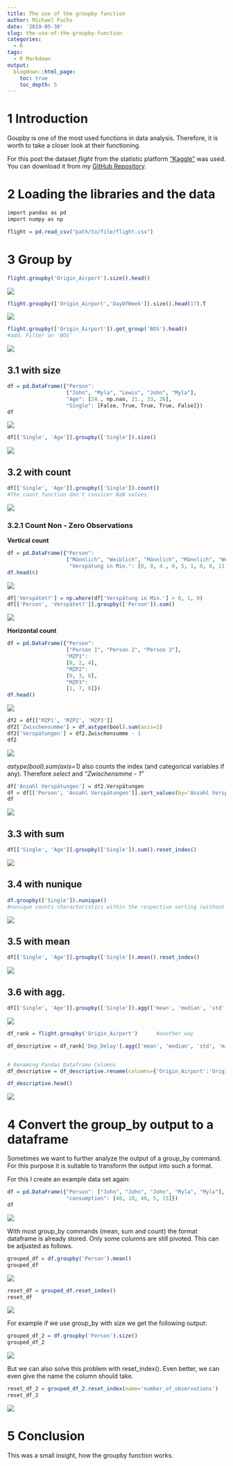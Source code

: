 ```yaml
---
title: The use of the groupby function
author: Michael Fuchs
date: '2019-05-30'
slug: the-use-of-the-groupby-function
categories:
  - R
tags:
  - R Markdown
output:
  blogdown::html_page:
    toc: true
    toc_depth: 5
---
```



# 1 Introduction


Goupby is one of the most used functions in data analysis. Therefore, it is worth to take a closer look at their functioning.


For this post the dataset *flight* from the statistic platform ["Kaggle"](https://www.kaggle.com) was used. You can download it from my [GitHub Repository](https://github.com/MFuchs1989/Datasets-and-Miscellaneous/tree/main/datasets).


# 2 Loading the libraries and the data



```r
import pandas as pd
import numpy as np
```


```r
flight = pd.read_csv("path/to/file/flight.csv")
```




# 3 Group by

```r
flight.groupby('Origin_Airport').size().head()
```

![](/post/2019-05-30-the-use-of-the-groupby-function_files/p1p35.png)


```r
flight.groupby(['Origin_Airport','DayOfWeek']).size().head(17).T
```

![](/post/2019-05-30-the-use-of-the-groupby-function_files/p1p36.png)


```r
flight.groupby(['Origin_Airport']).get_group('BOS').head()               
#add. Filter on 'BOS'
```

![](/post/2019-05-30-the-use-of-the-groupby-function_files/p1p37.png)





## 3.1 with size

```r
df = pd.DataFrame({"Person":
                   ["John", "Myla", "Lewis", "John", "Myla"],
                   "Age": [24., np.nan, 21., 33, 26],
                   "Single": [False, True, True, True, False]})
df 
```

![](/post/2019-05-30-the-use-of-the-groupby-function_files/p1p38.png)


```r
df[['Single', 'Age']].groupby(['Single']).size()       
```

![](/post/2019-05-30-the-use-of-the-groupby-function_files/p1p39.png)

## 3.2 with count

```r
df[['Single', 'Age']].groupby(['Single']).count()     
#The count function don't consicer NaN values
```

![](/post/2019-05-30-the-use-of-the-groupby-function_files/p1p40.png)


### 3.2.1 Count Non - Zero Observations

**Vertical count**

```r
df = pd.DataFrame({"Person":
                   ["Männlich", "Weiblich", "Männlich", "Männlich", "Weiblich", "Männlich", "Weiblich",                     "Männlich", "Weiblich", "Männlich", "Weiblich", "Männlich", "Weiblich"],
                    "Verspätung in Min.": [0, 0, 4., 0, 5, 1, 0, 0, 11, 5, 4, 0, 9]})
df.head(6)
```

![](/post/2019-05-30-the-use-of-the-groupby-function_files/p1p41.png)

```r
df['Verspätet?'] = np.where(df['Verspätung in Min.'] > 0, 1, 0)
df[['Person', 'Verspätet?']].groupby(['Person']).sum()
```

![](/post/2019-05-30-the-use-of-the-groupby-function_files/p1p42.png)



**Horizontal count**

```r
df = pd.DataFrame({"Person":
                   ["Person 1", "Person 2", "Person 3"],
                   "MZP1": 
                   [0, 2, 4],
                   "MZP2": 
                   [0, 3, 6],
                   "MZP3": 
                   [1, 7, 0]})
df.head() 
```

![](/post/2019-05-30-the-use-of-the-groupby-function_files/p1p43.png)


```r
df2 = df[['MZP1', 'MZP2', 'MZP3']]
df2['Zwischensumme'] = df.astype(bool).sum(axis=1)
df2['Verspätungen'] = df2.Zwischensumme - 1
df2
```

![](/post/2019-05-30-the-use-of-the-groupby-function_files/p1p44.png)

*astype(bool).sum(axis=1)* also counts the index (and categorical variables if any). Therefore *select* and *"Zwischensmme - 1"*



```r
df['Anzahl Verspätungen'] = df2.Verspätungen
df = df[['Person', 'Anzahl Verspätungen']].sort_values(by='Anzahl Verspätungen', ascending=False)
df
```

![](/post/2019-05-30-the-use-of-the-groupby-function_files/p1p45.png)


## 3.3 with sum

```r
df[['Single', 'Age']].groupby(['Single']).sum().reset_index() 
```

![](/post/2019-05-30-the-use-of-the-groupby-function_files/p1p46.png)


## 3.4 with nunique

```r
df.groupby(['Single']).nunique()       
#nunique counts characteristics within the respective sorting (without NAs)
```

![](/post/2019-05-30-the-use-of-the-groupby-function_files/p1p47.png)


## 3.5 with mean

```r
df[['Single', 'Age']].groupby(['Single']).mean().reset_index() 
```

![](/post/2019-05-30-the-use-of-the-groupby-function_files/p1p48.png)


## 3.6 with agg.

```r
df[['Single', 'Age']].groupby(['Single']).agg(['mean', 'median', 'std', 'min', 'max']).reset_index()
```

![](/post/2019-05-30-the-use-of-the-groupby-function_files/p1p49.png)

```r
df_rank = flight.groupby('Origin_Airport')      #another way

df_descriptive = df_rank['Dep_Delay'].agg(['mean', 'median', 'std', 'min', 'max']).reset_index()


# Renaming Pandas Dataframe Columns
df_descriptive = df_descriptive.rename(columns={'Origin_Airport':'Origin Airport', 'mean':'Mean', 'median':'Median', 'std':'Standard Deviation', 'min':'Minimum', 'max': 'Maximum'})

df_descriptive.head()
```

![](/post/2019-05-30-the-use-of-the-groupby-function_files/p1p50.png)




# 4 Convert the group_by output to a dataframe

Sometimes we want to further analyze the output of a group_by command. 
For this purpose it is suitable to transform the output into such a format.               


For this I create an example data set again:

```r
df = pd.DataFrame({"Person": ["John", "John", "John", "Myla", "Myla"],
                   "consumption": [40, 10, 40, 5, 15]})
df
```

![](/post/2019-05-30-the-use-of-the-groupby-function_files/p1p51.png)


With most group_by commands (mean, sum and count) the format dataframe is already stored. Only some columns are still pivoted.
This can be adjusted as follows.

```r
grouped_df = df.groupby('Person').mean()
grouped_df
```

![](/post/2019-05-30-the-use-of-the-groupby-function_files/p1p52.png)

```r
reset_df = grouped_df.reset_index()
reset_df
```

![](/post/2019-05-30-the-use-of-the-groupby-function_files/p1p53.png)


For example if we use group_by with size we get the following output:

```r
grouped_df_2 = df.groupby('Person').size()
grouped_df_2
```

![](/post/2019-05-30-the-use-of-the-groupby-function_files/p1p54.png)


But we can also solve this problem with reset_index().
Even better, we can even give the name the column should take.

```r
reset_df_2 = grouped_df_2.reset_index(name='number_of_observations')
reset_df_2
```

![](/post/2019-05-30-the-use-of-the-groupby-function_files/p1p55.png)



# 5 Conclusion

This was a small insight, how the groupby function works.
